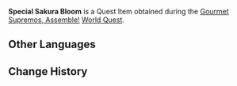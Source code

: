 {{Item Infobox
|id           = 101517
|image        = Item Sakura Bloom.png
|type         = Quest Items
|description  = A seemingly special [[Sakura Bloom]].
|source1      = [[Gourmet Supremos, Assemble!]]
|related_type = Variant
|related_item = Sakura Bloom
}}
'''Special Sakura Bloom''' is a Quest Item obtained during the [[Gourmet Supremos, Assemble!]] [[World Quest]].

==Other Languages==
{{Other Languages
|default_hidden = 1
|en      = Special Sakura Bloom
|zhs     = 特殊的绯樱绣球
|zhs_rm  = Tèshū de Fēi Yīng Xiùqiú
|zht     = 特殊的緋櫻繡球
|zht_rm  = Tèshū de Fēi Yīng Xiùqiú
|ja      = 特別な緋櫻毬
|ja_rm   = Tokubetsu na Hiou-kyuu
|ko      = 특별한 벚꽃 수구
|ko_rm   = Teukbyeolhan Beotkkot Sugu
|es      = Pétalos de cerezo especiales
|fr      = Fleur de cerisier spéciale
|ru      = Особый цвет сакуры
|th      = Special Sakura Bloom
|vi      = Tú Cầu Anh Đào Đặc Biệt
|de      = Besondere Sakura-Blüte
|id      = Sakura Bloom Spesial
|pt      = Flor Sakura Especial
|tr      = Özel Kiraz Çiçeği
|it      = Fiore di sakura speciale
}}

==Change History==
{{Change History|2.0}}